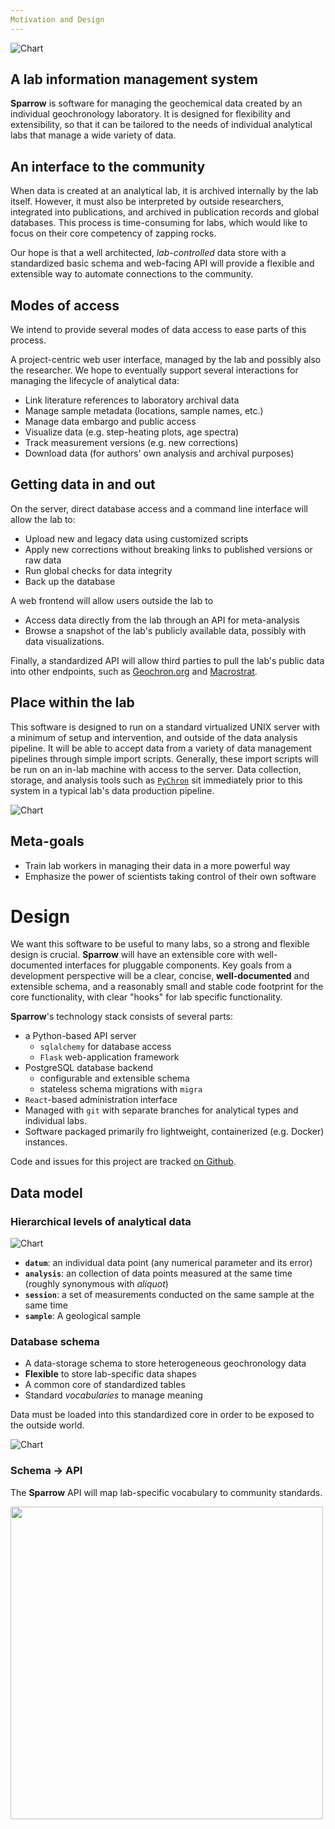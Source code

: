 ```yaml
---
Motivation and Design
---
```



![Chart](/images/simplified-chart.png)

## A lab information management system

**Sparrow** is software for managing the geochemical data
created by an individual geochronology laboratory.
It is designed for flexibility and extensibility, so that it can
be tailored to the needs of individual analytical labs that manage a
wide variety of data.

## An interface to the community

When data is created at an analytical lab, it is archived internally by the lab itself.
However, it must also be interpreted by outside researchers, integrated into publications,
and archived in publication records and global databases. This process is time-consuming
for labs, which would like to focus on their core competency of zapping rocks.

Our hope is that a well architected, _lab-controlled_ data store with a standardized basic schema and
web-facing API will provide a flexible and extensible way to automate connections to the community.

## Modes of access

We intend to provide several modes of data access to ease parts of this
process.

A project-centric web user interface, managed by the
lab and possibly also the researcher. We hope to eventually
support several interactions for managing the lifecycle
of analytical data:

- Link literature references to laboratory archival data
- Manage sample metadata (locations, sample names, etc.)
- Manage data embargo and public access
- Visualize data (e.g. step-heating plots, age spectra)
- Track measurement versions (e.g. new corrections)
- Download data (for authors' own analysis and archival purposes)

## Getting data in and out

On the server, direct database access and a
command line interface will allow the lab to:

- Upload new and legacy data using customized scripts
- Apply new corrections without breaking
  links to published versions or raw data
- Run global checks for data integrity
- Back up the database

A web frontend will allow users outside the lab to

- Access data directly from the lab through an API for meta-analysis
- Browse a snapshot of the lab's publicly available data, possibly
  with data visualizations.

Finally, a standardized API will allow third parties to pull the lab's
public data into other endpoints, such as [Geochron.org](https://geochron.org)
and [Macrostrat](https://macrostrat.org).

## Place within the lab

This software is designed to run on a standard virtualized
UNIX server with a minimum of setup and intervention, and outside
of the data analysis pipeline.
It will be able to accept data from a variety of data
management pipelines through simple import scripts. Generally,
these import scripts will be run on an in-lab machine with access
to the server. Data collection, storage, and analysis tools
such as [`PyChron`](https://github.com/NMGRL/PyChron)
sit immediately prior to this system in a typical lab's data production pipeline.

![Chart](/images/Lab-Data-Interface.png)

## Meta-goals

- Train lab workers in managing their data in a more powerful way
- Emphasize the power of scientists taking control of their own software

# Design

We want this software to be useful to many labs, so a
strong and flexible design is crucial. **Sparrow** will have an
extensible core with well-documented interfaces for pluggable
components. Key goals from a development perspective will
be a clear, concise, **well-documented** and extensible schema,
and a reasonably small and stable code footprint for the
core functionality, with clear "hooks" for lab specific
functionality.

**Sparrow**'s technology stack consists of several parts:

- a Python-based API server
  - `sqlalchemy` for database access
  - `Flask` web-application framework
- PostgreSQL database backend
  - configurable and extensible schema
  - stateless schema migrations with `migra`
- `React`-based administration interface
- Managed with `git` with separate branches for analytical
  types and individual labs.
- Software packaged primarily fro lightweight, containerized
  (e.g. Docker) instances.

Code and issues for this project are tracked [on Github](https://github.com/EarthCubeGeochron/Sparrow).

## Data model

### Hierarchical levels of analytical data

![Chart](/images/model-levels.png)

- **`datum`**: an individual data point (any numerical parameter and its error)
- **`analysis`**: an collection of data points measured at the same time
  (roughly synonymous with _aliquot_)
- **`session`**: a set of measurements conducted on the same sample
  at the same time
- **`sample`**: A geological sample

### Database schema

- A data-storage schema to store heterogeneous geochronology data
- **Flexible** to store lab-specific data shapes
- A common core of standardized tables
- Standard _vocabularies_ to manage meaning

Data must be loaded into this standardized core in order to be
exposed to the outside world.

![Chart](/images/erd-core.png)

### Schema → API

The **Sparrow** API will map lab-specific vocabulary to community standards.

<img src="/images/vocabulary-mapping.png" width="500" />

